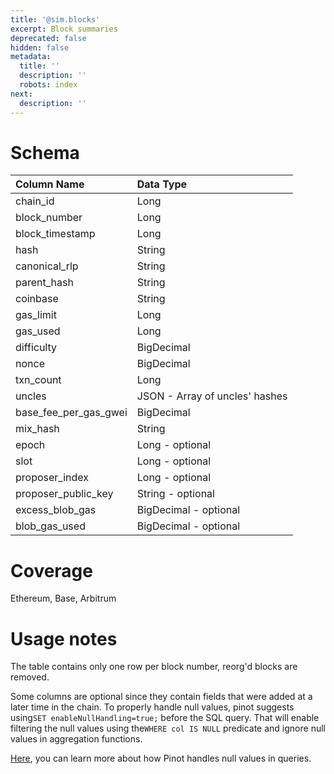 ```yaml
---
title: '@sim.blocks'
excerpt: Block summaries
deprecated: false
hidden: false
metadata:
  title: ''
  description: ''
  robots: index
next:
  description: ''
---
```

# Schema

| Column Name               | Data Type                      |
| :------------------------ | :----------------------------- |
| chain\_id                 | Long                           |
| block\_number             | Long                           |
| block\_timestamp          | Long                           |
| hash                      | String                         |
| canonical\_rlp            | String                         |
| parent\_hash              | String                         |
| coinbase                  | String                         |
| gas\_limit                | Long                           |
| gas\_used                 | Long                           |
| difficulty                | BigDecimal                     |
| nonce                     | BigDecimal                     |
| txn\_count                | Long                           |
| uncles                    | JSON - Array of uncles' hashes |
| base\_fee\_per\_gas\_gwei | BigDecimal                     |
| mix\_hash                 | String                         |
| epoch                     | Long - optional                |
| slot                      | Long - optional                |
| proposer\_index           | Long - optional                |
| proposer\_public\_key     | String - optional              |
| excess\_blob\_gas         | BigDecimal - optional          |
| blob\_gas\_used           | BigDecimal - optional          |

# Coverage

Ethereum, Base, Arbitrum

# Usage notes

The table contains only one row per block number, reorg'd blocks are removed.

Some columns are optional since they contain fields that were added at a later time in the chain. To properly handle null values, pinot suggests using`SET enableNullHandling=true;` before the SQL query. That will enable filtering the null values using the`WHERE col IS NULL` predicate and ignore null values in aggregation functions.

[Here](https://docs.pinot.apache.org/developers/advanced/null-value-support#advanced-null-handling-support), you can learn more about how Pinot handles null values in queries.

